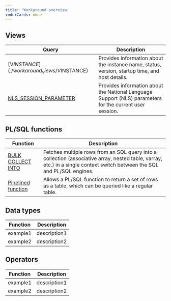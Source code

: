 ```yaml
---
title: 'Workaround overview'
indexCards: none
---
```


[Find a way to align all tables in this topic]: #

## Views 

| Query                                                                   | Description                                                                                             |
|-------------------------------------------------------------------------|---------------------------------------------------------------------------------------------------------|
| [V$INSTANCE](./workaround_views/V$INSTANCE)                             | Provides information about the instance name, status, version, startup time, and host details.          |
| [NLS_SESSION_PARAMETER](./workaround_views/NLS_SESSION_PARAMETERS) | Provides information about the National Language Support (NLS) parameters for the current user session. |

## PL/SQL functions

| Function                                                      | Description                                                                                                                                                              |
|---------------------------------------------------------------|--------------------------------------------------------------------------------------------------------------------------------------------------------------------------|
| [BULK COLLECT INTO](./workaround_pl_sql/BULK_COLLECT_INTO)    | Fetches multiple rows from an SQL query into a collection (associative array, nested table, varray, etc.) in a single context switch between the SQL and PL/SQL engines. |
| [Pinelined function](./workaround_pl_sql/pipelined_functions) | Allows a PL/SQL function to return a set of rows as a table, which can be queried like a regular table.                                                                  |

## Data types

| Function | Description    |
|----------|----------------|
| example1 | description1 |
| example2 | description2 |

## Operators

| Function | Description    |
|----------|----------------|
| example1 | description1 |
| example2 | description2 |